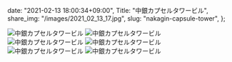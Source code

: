   date: "2021-02-13 18:00:34+09:00",
  Title: "中銀カプセルタワービル",
  share_img: "/images/2021_02_13_17.jpg",
  slug: "nakagin-capsule-tower",
};

![中銀カプセルタワービル](/images/2021_02_13_16.jpg)
![中銀カプセルタワービル](/images/2021_02_13_17.jpg)
![中銀カプセルタワービル](/images/2021_02_13_19.jpg)
![中銀カプセルタワービル](/images/2021_02_13_20.jpg)
![中銀カプセルタワービル](/images/2021_02_13_22.jpg)
![中銀カプセルタワービル](/images/2021_02_13_23.jpg)

